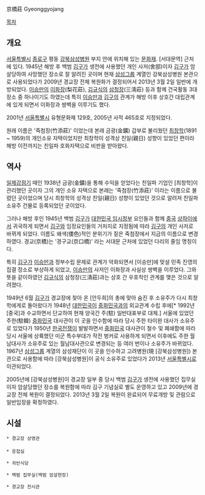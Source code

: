 京橋莊 
Gyeonggyojang 

[[목차]]
== 개요 ==
[[서울특별시]] [[종로구]] 평동 [[삼성의료원|강북삼성병원]] 부지 안에 위치해 있는 [[문화재]]. [서대문역] 근처에 있다. 1945년 해방 후 백범 [[김구]]가 생전에 사용했던 개인 사저(舍邸)이자 [[김구]]가 암살당하여 사망했던 장소로 잘 알려진 곳이며 현재 [[삼성]]그룹 계열인 강북삼성병원 본관으로 사용되었다가 2009년 경교장 전체 복원화가 결정되어서 2013년 3월 2일 일반에 개방되었다. [[이승만]]의 [[이화장]](梨花莊), [[김규식]]의 [[삼청장]](三淸莊) 등과 함께 건국활동 3대 장소 중 하나이기도 하였는데 특히 [[이승만]]과 [[김구]]의 관계가 해방 이후 상호간 대립관계에 있게 되면서 이화장과 쌍벽을 이루기도 했다. 

2001년 [[서울특별시]] 유형문화재 129호, 2005년 사적 465호로 지정되었다. 

원래 이름은 '죽첨장(竹添莊)' 이었는데 본래 금광(金鑛) 갑부로 불리웠던 [[최창학]](1891 ~ 1959)의 개인소유 자택이었지만 최창학이 성격상 친일(親日) 성향이 있었던 편이라 해방 이전까지는 친일파 호화자택으로 비판을 받아왔다.
== 역사 ==
[[일제강점기]] 때인 1938년 금광(金鑛)을 통해 수익을 얻었다는 친일파 기업인 [최창학]이 관리했던 곳이자 그의 개인 소유 자택으로 본래는 '죽첨장(竹添莊)' 이라는 이름으로 불렸던 곳이었으며 당시 최창학의 성격상 친일(親日) 성향이 있었던 것으로 알려져 친일파 소유주 건물로 등록되었던 곳이었다. 

그러나 해방 후인 1945년 백범 [[김구]]가 [[대한민국 임시정부]] 요인들과 함께 [[중국]] [[상하이]]에서 귀국하게 되면서 [[김구]]와 임정요인들의 거처지로 지정됨에 따라 [[김구]]의 개인 사저로 바뀌게 되었다. 이름도 왜색(倭色)적인 분위기가 짙은 죽첨장에서 지금의 이름으로 변경하였다. 경교(京橋)는 '경구교(京口橋)' 라는 서대문 근처에 있었던 다리의 줄임 명칭이다. 

특히 [[김구]]가 [[이승만]]과 정부수립 문제로 관계가 악화되면서 [이승만]에 맞설 민족 진영의 집결 장소로 부상하게 되었고, [[이승만]]의 사저인 이화장과 사실상 쌍벽을 이루었다. 그와 뜻을 같이하였던 [[김규식]]의 삼청장(三淸莊)과는 상호 간 우호적인 관계를 맺은 것으로 알려졌다.

1949년 6월 [[김구]]가 경교장에 찾아 온 [안두희]의 총에 맞아 숨진 후 소유주가 다시 최창학에게로 돌아왔다가 1948년 [[대한민국]]이 [[중화민국]]과의 외교관계 수립 후에[* 1992년 [중국]과 수교하면서 단교하여 현재 양국간 주(駐) 일반대표부로 대체.] 서울에 있었던 주한(駐韓) [[중화민국]] 대사관이 이 곳을 인수함에 따라 당시 주한 타이완 대사가 소유주로 있었다가 1950년 [[한국전쟁]]이 발발하면서 [[중화민국]] 대사관이 철수 및 폐쇄함에 따라 당시 서울에 상륙했던 미군 특수부대가 작전 벙커로 사용하게 되면서 이후에도 주한 월남대사가 소유주로 있는 월남대사관으로 변경되는 등 여러 번이나 소유주가 바뀌었다. 1967년 [[삼성그룹]] 계열의 삼성재단이 이 곳을 인수하고 고려병원(現 [강북삼성병원]) 본관으로 사용함에 따라 [강북삼성병원]이 공식 소유주로 있었다가 2013년 [[서울특별시]]로 이관되었다. 

2005년에 [강북삼성병원]이 경교장 일부 중 당시 백범 [[김구]]가 생전에 사용했던 집무실이자 암살당했던 장소를 복원함에 따라 김구 기념실로 별도 운영하고 있고 2009년에 경교장 전체 복원이 결정되었다. 2013년 3월 2일 복원이 완료되어 무료개방 및 관람으로 일반입장을 확정하였다.

== 시설 == 
 * 경교장 상영관
 
 * 응접실 

 * 귀빈식당 

 * 백범 집무실(백범 암살현장) 

 * 경교장 전시관
